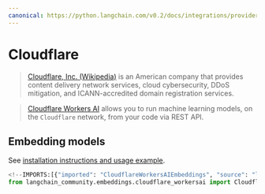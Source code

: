 ```yaml
---
canonical: https://python.langchain.com/v0.2/docs/integrations/providers/cloudflare/
---
```


# Cloudflare

>[Cloudflare, Inc. (Wikipedia)](https://en.wikipedia.org/wiki/Cloudflare) is an American company that provides 
> content delivery network services, cloud cybersecurity, DDoS mitigation, and ICANN-accredited 
> domain registration services.

>[Cloudflare Workers AI](https://developers.cloudflare.com/workers-ai/) allows you to run machine 
> learning models, on the `Cloudflare` network, from your code via REST API.



## Embedding models

See [installation instructions and usage example](/docs/integrations/text_embedding/cloudflare_workersai).

```python
<!--IMPORTS:[{"imported": "CloudflareWorkersAIEmbeddings", "source": "langchain_community.embeddings.cloudflare_workersai", "docs": "https://api.python.langchain.com/en/latest/embeddings/langchain_community.embeddings.cloudflare_workersai.CloudflareWorkersAIEmbeddings.html", "title": "Cloudflare"}]-->
from langchain_community.embeddings.cloudflare_workersai import CloudflareWorkersAIEmbeddings
```